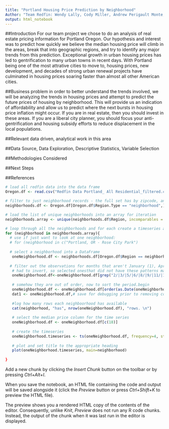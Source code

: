 ```yaml
---
title: "Portland Housing Price Prediction by Neighborhood"
Author: "Team Redfin: Wendy Lally, Cody Miller, Andrew Perigault Monte, Stephan Hoo-fatt, Jerrod Thomas"
output: html_notebook
---
```

##Introduction
For our team project we chose to do an analysis of real estate pricing information for Portland Oregon. Our hypothesis and interest was to predict how quickly we believe the median housing price will climb in the areas, break that into geographic regions, and try to identify any major trends from this prediction. Exceptional growth in urban housing prices has led to gentrification to many urban towns in recent days. With Portland being one of the most attrative cities to move to, housing prices, new development, and decades of strong urban renewal projects have culminated in housing prices soaring faster than almost all other American cities. 

##Business problem
in order to better understand the trends involved, we will be analyzing the trends in housing prices and attempt to predict the future prices of housing by neighborhood. This will provide us an indication of affordability and allow us to predict where the next bursts in housing price inflation might occur. If you are in real estate, then you should invest in these areas. If you are a liberal city planner, you should focus your anti-gentrification and housing subsidy efforts to reduce displacement in the local populations.

##Relevant data driven, analytical work in this area


##Data Source, Data Exploration, Descriptive Statistics, Variable Selection


##Methodologies Considered


##Next Steps


##References

```r
# load all redfin data into the data frame 
Oregon.df <- read.csv("Redfin Data Portland_ All Residential_filtered.csv")
```

```r
# filter to just neighborhood records - the full set has by zipcode, and other breakdowns 
neighborhoods.df <- Oregon.df[Oregon.df$Region.Type == "neighborhood",]
```

```r
# load the list of unique neighborhoods into an array for iteration
neighborhoods.array <- unique(neighborhoods.df$Region, incomparables = FALSE)
```

```r
# loop through all the neighborhoods and for each create a timeseries and print the plot
for (neighborhood in neighborhoods.array){
  # use if just want to look at one neighborhood: 
  # for (neighborhood in c("Portland, OR - Rose City Park")
  
  # select a neighborhood into a DataFrame
   oneNeighborhood.df <- neighborhoods.df[Oregon.df$Region == neighborhood,]
   
  # filter out the observations for months that aren't January (1), April (4), July (7), October (10).
   # had to invert, so selected onesthat did not have these patterns matched
   oneNeighborhood.df<-oneNeighborhood.df[grep("2/|3/|5/|6/|8/|9/|11/|12/", oneNeighborhood.df$Period.Begin,
                                               
   # somehow they are out of order, now to sort the period.begin
   oneNeighborhood.df <- oneNeighborhood.df[order(as.Date(oneNeighborhood.df$Period.Begin, format='%m/%d/%Y'),
   dat1 <- oneNeighborhood.df,# save for debugging prior to removing columns
   
   #log how many rows each neighboorhood has available
   cat(neighborhood, "has", nrow(oneNeighborhood.df), "rows. \n")
   
   # select the median price column for the time series
   oneNeighborhood.df <- oneNeighborhood.df[c(18)]
   
   # create the timeseries
   oneNeighborhood.timeseries <- ts(oneNeighborhood.df, frequency=4, start=c(2012,1))
   
   # plot and set title to the appropriate heading 
   plot(oneNeighborhood.timeseries, main=neighborhood)
   
}
```

Add a new chunk by clicking the *Insert Chunk* button on the toolbar or by pressing *Ctrl+Alt+I*.

When you save the notebook, an HTML file containing the code and output will be saved alongside it (click the *Preview* button or press *Ctrl+Shift+K* to preview the HTML file).

The preview shows you a rendered HTML copy of the contents of the editor. Consequently, unlike *Knit*, *Preview* does not run any R code chunks. Instead, the output of the chunk when it was last run in the editor is displayed.

